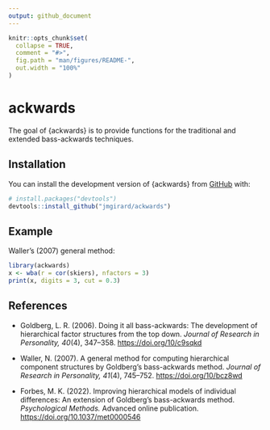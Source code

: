 ---
output: github_document
---

<!-- README.md is generated from README.Rmd. Please edit that file -->

```{r, include = FALSE}
knitr::opts_chunk$set(
  collapse = TRUE,
  comment = "#>",
  fig.path = "man/figures/README-",
  out.width = "100%"
)
```

# ackwards

<!-- badges: start -->
<!-- badges: end -->

The goal of {ackwards} is to provide functions for the traditional and extended bass-ackwards techniques.

## Installation

You can install the development version of {ackwards} from [GitHub](https://github.com/) with:

``` r
# install.packages("devtools")
devtools::install_github("jmgirard/ackwards")
```

## Example

Waller's (2007) general method:

```{r example}
library(ackwards)
x <- wba(r = cor(skiers), nfactors = 3)
print(x, digits = 3, cut = 0.3)
```

## References

- Goldberg, L. R. (2006). Doing it all bass-ackwards: The development of hierarchical factor structures from the top down. *Journal of Research in Personality, 40*(4), 347–358. <https://doi.org/10/c9sqkd>

- Waller, N. (2007). A general method for computing hierarchical component structures by Goldberg's bass-ackwards method. *Journal of Research in Personality, 41*(4), 745–752. <https://doi.org/10/bcz8wd>

- Forbes, M. K. (2022). Improving hierarchical models of individual differences: An extension of Goldberg's bass-ackwards method. *Psychological Methods.* Advanced online publication. <https://doi.org/10.1037/met0000546>
